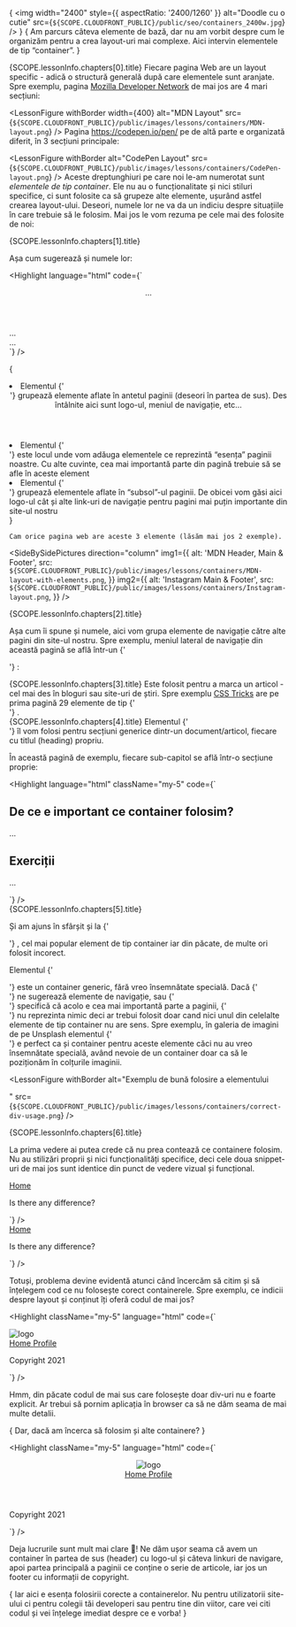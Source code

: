 {<LessonCover>
  <img
    width="2400"
    style={{ aspectRatio: '2400/1260' }}
    alt="Doodle cu o cutie"
    src={`${SCOPE.CLOUDFRONT_PUBLIC}/public/seo/containers_2400w.jpg`}
  />
</LessonCover>}
{<LessonFirstSentence> Am parcurs câteva elemente de bază, dar nu am vorbit despre cum le organizăm pentru a crea layout-uri mai complexe. Aici intervin elementele de tip “container”.
</LessonFirstSentence>}
<section>
 <LessonHeading as="h2" id={SCOPE.lessonInfo.chapters[0].id}>
          {SCOPE.lessonInfo.chapters[0].title}
</LessonHeading> 
Fiecare pagina Web are un layout specific - adică o structură generală după care elementele sunt aranjate. Spre exemplu, pagina <a href="https://developer.mozilla.org"> Mozilla Developer Network</a> de mai jos are 4 mari secțiuni:

<LessonFigure
          withBorder
          width={400}
          alt="MDN Layout"
          src={`${SCOPE.CLOUDFRONT_PUBLIC}/public/images/lessons/containers/MDN-layout.png`}
    />
Pagina <a href="https://codepen.io/pen/" target="_blank" rel="noreferrer"> https://codepen.io/pen/</a> pe de altă parte e organizată diferit, în 3 secțiuni principale:

 <LessonFigure
          withBorder
          alt="CodePen Layout"
          src={`${SCOPE.CLOUDFRONT_PUBLIC}/public/images/lessons/containers/CodePen-layout.png`}
    />
Aceste dreptunghiuri pe care noi le-am numerotat sunt <em className="text-bold"> elementele de tip container</em>. Ele nu au o funcționalitate și nici stiluri specifice, ci sunt folosite ca să grupeze alte elemente, ușurând astfel crearea layout-ului. Deseori, numele lor ne va da un indiciu despre situațiile în care trebuie să le folosim. Mai jos le vom rezuma pe <span className="text-bold"> cele mai des folosite </span> de noi:
</section>

<section>
  <LessonHeading as="h2" id={SCOPE.lessonInfo.chapters[1].id}>
          {SCOPE.lessonInfo.chapters[1].title}
  </LessonHeading>

  Așa cum sugerează și numele lor:

  <div className="float-right">

  <Highlight language="html" code={`<body>
  <header> ... </header>
  <main> 
    ... 
  </main>
  <footer> ... </footer>
</body>`}
       />
  </div>

  {<List as="ol" variant="checkmark" className="mr-2 ml-0">
    <li className="mb-4"> Elementul <FormattedText as="strong"> {'<header>'} </FormattedText> grupează elemente aflate în antetul paginii (deseori în partea de sus). Des întâlnite aici sunt logo-ul, meniul de navigație, etc…
    </li>
    <li className="mb-4"> Elementul <FormattedText as="strong"> {'<main>'} </FormattedText> este locul unde vom adăuga elementele ce reprezintă “esența” paginii noastre. Cu alte cuvinte, cea mai importantă parte din pagină trebuie să se afle în aceste element
    </li>
    <li> Elementul <FormattedText as="strong"> {'<footer>'} </FormattedText> grupează elementele aflate în “subsol”-ul paginii. De obicei vom găsi aici logo-ul cât și alte link-uri de navigație pentru pagini mai puțin importante din site-ul nostru
    </li>
  </List>}

    Cam orice pagina web are aceste 3 elemente (lăsăm mai jos 2 exemple).

<SideBySidePictures direction="column"
    img1={{
            alt: 'MDN Header, Main & Footer',
            src: `${SCOPE.CLOUDFRONT_PUBLIC}/public/images/lessons/containers/MDN-layout-with-elements.png`,
          }}
    img2={{
            alt: 'Instagram Main & Footer',
            src: `${SCOPE.CLOUDFRONT_PUBLIC}/public/images/lessons/containers/Instagram-layout.png`,
          }}
        />
</section>

<section>
<LessonHeading as="h2" id={SCOPE.lessonInfo.chapters[2].id}>
          {SCOPE.lessonInfo.chapters[2].title}
</LessonHeading>


 Așa cum îi spune și numele, aici vom grupa elemente de navigație către alte pagini din site-ul nostru. Spre exemplu, meniul lateral de navigație din această pagină se află într-un <FormattedText as="strong"> {'<nav>'} </FormattedText>:
 <CodePenEmbed
          user="iampava"
          slug="NWjMBbY"
          theme="dark"
          defaultTab="html"
          className="my-5"
        />
</section>

<section>

<LessonHeading as="h2" id={SCOPE.lessonInfo.chapters[3].id}>
          {SCOPE.lessonInfo.chapters[3].title}
</LessonHeading>
Este folosit pentru a marca un articol - cel mai des în bloguri sau site-uri de știri. Spre exemplu <a href="https://css-tricks.com" target="_blank" rel="noreferrer"> CSS Tricks</a> are pe prima pagină 29 elemente de tip <FormattedText as="strong"> {'<article>'} </FormattedText>.
<LessonFigure
          withBorder
          alt="Elementul <article> in site-ul CSS Tricks"
          src={`${SCOPE.CLOUDFRONT_PUBLIC}/public/images/lessons/containers/article-screenshot.png`}
        />
</section>

<section>
  <LessonHeading as="h2" id={SCOPE.lessonInfo.chapters[4].id}>
          {SCOPE.lessonInfo.chapters[4].title}
  </LessonHeading>
  Elementul <FormattedText as="strong"> {'<section>'} </FormattedText> îl vom folosi pentru secțiuni generice dintr-un document/articol, fiecare cu titlul (heading) propriu. 

  În această pagină de exemplu, fiecare sub-capitol se află într-o secțiune proprie:

  <Highlight language="html" className="my-5" code={`<article>
  <section>
    <h2> De ce e important ce container folosim? </h2>
    <p>
      ...
    </p>
  </section>
  <section>
    <h2> Exerciții </h2>
    <p>
      ...
    </p>
  </section>
</article>`}
        />
</section>

<section>
  <LessonHeading as="h2" id={SCOPE.lessonInfo.chapters[5].id}>
          {SCOPE.lessonInfo.chapters[5].title}
  </LessonHeading>

  Și am ajuns în sfârșit și la <FormattedText as="strong"> {'<div>'} </FormattedText>, cel mai popular element de tip container iar din păcate, de multe ori folosit incorect.

  Elementul <FormattedText as="strong"> {'<div>'} </FormattedText> este un container generic, fără vreo însemnătate specială.
  Dacă <FormattedText> {'<nav>'} </FormattedText> ne sugerează elemente de navigație, sau <FormattedText> {'<main>'} </FormattedText> specifică că acolo e cea mai importantă parte a paginii, <FormattedText> {'<div>'} </FormattedText> nu reprezinta nimic deci ar trebui folosit doar cand <span className="text-bold"> nici unul din celelalte elemente de tip container nu are sens</span>. Spre exemplu, în galeria de imagini de pe Unsplash elementul <FormattedText> {'<div>'} </FormattedText> e perfect ca și container pentru aceste elemente căci nu au vreo însemnătate specială, având nevoie de un container doar ca să le poziționăm în colțurile imaginii.
 
<LessonFigure
          withBorder
          alt="Exemplu de bună folosire a elementului <div>"
          src={`${SCOPE.CLOUDFRONT_PUBLIC}/public/images/lessons/containers/correct-div-usage.png`}
        />
</section>

<section>
<LessonHeading as="h2" id={SCOPE.lessonInfo.chapters[6].id}>
          {SCOPE.lessonInfo.chapters[6].title}
</LessonHeading>

La prima vedere ai putea crede că nu prea contează ce containere folosim. Nu au stilizări proprii și nici funcționalități specifice, deci cele doua snippet-uri de mai jos sunt identice din punct de vedere vizual și funcțional.

<div className="d-flex justify-content-between flex-wrap">
  <div className="max-w-full mr-16 my-5">
      <Highlight language="html" code={`<body>
  <nav>
    <a href="/"> Home </a>
  </nav>
  <main>
    <p> Is there any difference? </p>
  </main>
</body>`}
            />
  </div>
  <div className="max-w-full my-5">
      <Highlight language="html" code={`<body>
  <div>
    <a href="/"> Home </a>
  </div>
  <div>
    <p> Is there any difference? </p>
  </div>
</body>`}
         />
   </div>
</div>

  Totuși, problema devine evidentă atunci când încercăm să citim și să înțelegem cod ce nu folosește corect containerele. Spre exemplu, ce indicii despre layout și conținut îți oferă codul de mai jos?

   <Highlight className="my-5" language="html" code={`<body>
  <div>
    <img src="logo" alt="logo">
    <div>
      <a href="/home"> Home </a>
      <a href="/profile"> Profile </a>
    </div>
  </div>
  <div>
    <div></div>
    <div></div>
    <div></div>
    <div></div>
  </div>
  <div>
    <p> Copyright 2021 </p>
  </div>
</body>`}
        />

Hmm, din păcate codul de mai sus care folosește doar div-uri nu e foarte explicit. Ar trebui să pornim aplicația în browser ca să ne dăm seama de mai multe detalii.

{<LessonQuote> Dar,  dacă am încerca să folosim și alte containere? </LessonQuote>}

<Highlight className="my-5" language="html" code={` <body>
  <header>
    <img src="logo" alt="logo">
    <nav>
      <a href="/home"> Home </a>
      <a href="/profile"> Profile </a>
    </nav>
  </header>
  <main>
    <article></article>
    <article></article>
    <article></article>
    <article></article>
  </main>
  <footer>
    <p> Copyright 2021 </p>
  </footer>
</body>`}
        />

 Deja lucrurile sunt mult mai clare 💪! Ne dăm ușor seama că avem un container în partea de sus (header) cu logo-ul și câteva linkuri de navigare, apoi partea principală a paginii ce conține o serie de articole, iar jos un footer cu informații de copyright.

{<LessonQuote variant="centered"> Iar aici e esența folosirii corecte a containerelor. Nu pentru utilizatorii site-ului ci pentru colegii tăi developeri sau pentru tine din viitor, care vei citi codul și vei înțelege imediat despre ce e vorba! </LessonQuote>}

</section>